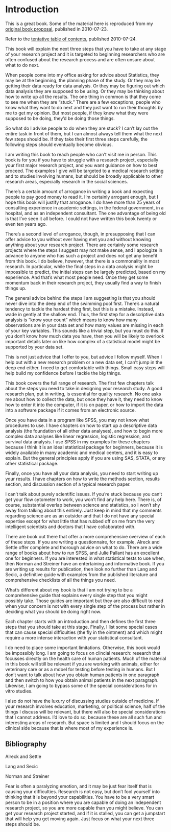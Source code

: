 # Introduction

This is a great book. Some of the material here is reproduced from my [original book proposal](http://www.pmean.com/10/SecondBook.html), published in 2010-07-23.

Refer to the [tentative table of contents](http://www.pmean.com/10/Contents.html), published 2010-07-24.

This book will explain the next three steps that you have to take at any stage of your research project and it is targeted to beginning researchers who are often confused about the research process and are often unsure about what to do next.

When people come into my office asking for advice about Statistics, they may be at the beginning, the planning phase of the study. Or they may be getting their data ready for data analysis. Or they may be figuring out which data analysis they are supposed to be using. Or they may be thinking about how to write up all the results. The one thing in common is that they come to see me when they are "stuck." There are a few exceptions, people who know what they want to do next and they just want to run their thoughts by me to get my opinion. But most people, if they knew what they were supposed to be doing, they'd be doing those things.

So what do I advise people to do when they are stuck? I can't lay out the entire task in front of them, but I can almost always tell them what the next few steps should be. If they take their first three steps carefully, the following steps should eventually become obvious.

I am writing this book to reach people who can't visit me in person. This book is for you if you have to struggle with a research project, especially your first major research project, and you want guidance on how to best proceed. The examples I give will be targeted to a medical research setting and to studies involving humans, but should be broadly applicable to other research areas, especially research in the social sciences.

There's a certain amount of arrogance in writing a book and expecting people to pay good money to read it. I'm certainly arrogant enough, but I hope this book will justify that arrogance. I do have more than 25 years of consulting experience in academic settings, in the federal government, in a hospital, and as an independent consultant. The one advantage of being old is that I've seen it all before. I could not have written this book twenty or even ten years ago.

There's a second level of arrogance, though, in presupposing that I can offer advice to you without ever having met you and without knowing anything about your research project. There are certainly some research projects where the steps I suggest may not make sense, and I apologize in advance to anyone who has such a project and does not get any benefit from this book. I do believe, however, that there is a commonality in most research. In particular, while the final steps in a data analysis might be impossible to predict, the initial steps can be largely predicted, based on my experience. And that's what most people need. Once they get some momentum back in their research project, they usually find a way to finish things up.

The general advice behind the steps I am suggesting is that you should never dive into the deep end of the swimming pool first. There's a natural tendency to tackle the hardest thing first, but this is a mistake. Instead, wade in gently at the shallow end. Thus, the first step for a descriptive data analysis is "know your count" which means to know how many observations are in your data set and how many values are missing in each of your key variables. This sounds like a trivial step, but you must do this. If you don't know how much data you have, then you will be likely to overlook important details later on like how complex of a statistical model might be supported by your data set.

This is not just advice that I offer to you, but advice I follow myself. When I help out with a new research problem or a new data set, I can't jump in the deep end either. I need to get comfortable with things. Small easy steps will help build my confidence before I tackle the big things.

This book covers the full range of research. The first few chapters talk about the steps you need to take in designing your research study. A good research plan, put in writing, is essential for quality research. No one asks me about how to collect the data, but once they have it, they need to know how to enter it into the computer, if it is on paper, or how to import the data into a software package if it comes from an electronic source.

Once you have data in a program like SPSS, you may not know what procedures to use. I have chapters on how to start up a descriptive data analysis (the foundation of all other data analyses), and how to begin more complex data analyses like linear regression, logistic regression, and survival data analysis. I use SPSS in my examples for these chapters because I think it is an ideal statistical package for beginners, because it is widely available in many academic and medical centers, and it is easy to explain. But the general principles apply if you are using SAS, STATA, or any other statistical package.

Finally, once you have all your data analysis, you need to start writing up your results. I have chapters on how to write the methods section, results section, and discussion section of a typical research paper.

I can't talk about purely scientific issues. If you're stuck because you can't get your flow cytometer to work, you won't find any help here. There is, of course, substantial overlap between science and statistics, so I won't shy away from talking about this entirely. Just keep in mind that my comments regarding science are as an outsider and that I do not have any special expertise except for what little that has rubbed off on me from the very intelligent scientists and doctors that I have collaborated with.

There are book out there that offer a more comprehensive overview of each of these steps. If you are writing a questionnaire, for example, Alreck and Settle offer complete and thorough advice on what to do. There are a wide range of books about how to run SPSS, and Julie Pallant has an excellent one for beginners. If you are interested in what statistical tests to use when, then Norman and Streiner have an entertaining and informative book. If you are writing up results for publication, then look no further than Lang and Secic, a definitive guide with examples from the published literature and comprehensive checklists of all the things you need.

What's different about my book is that I am not trying to be a comprehensive guide that explains every single step that you might possibly take. Those guides are important but they are also difficult to read when your concern is not with every single step of the process but rather in deciding what you should be doing right now.

Each chapter starts with an introduction and then defines the first three steps that you should take at this stage. Finally, I list some special cases that can cause special difficulties (the fly in the ointment) and which might require a more intense interaction with your statistical consultant.

I do need to place some important limitations. Otherwise, this book would be impossibly long. I am going to focus on clincial research: research that focusses directly on the health care of human patients. Much of the material in this book will still be relevant if you are working with animals, either for veterinary care or as a mdoel for testing before testing in humans. But I don't want to talk about how you obtain human patients in one paragraph and then switch to how you obtain animal patients in the next paragraph. Likewise, I am going to bypass some of the special considerations for in vitro studies. 

I also do not have the luxury of discussing studies outside of medicine. If your research involves education, marketing, or political science, half of the things I discuss will be relevant, but there will also be special considerations that I cannot address. I'd love to do so, because these are all such fun and interesting areas of research. But space is limited and I should focus on the clinical side because that is where most of my experience is.

## Bibliography

Alreck and Settle

Lang and Secic

Norman and Streiner

Fear is often a paralyzing emotion, and it may be just fear itself that is causing your difficulties. Research is not easy, but don't fool yourself into thinking that it is beyond your capabilities. You have to be a very smart person to be in a position where you are capable of doing an independent research project, so you are more capable than you might believe. You can get your research project started, and if it is stalled, you can get a jumpstart that will help you get moving again. Just focus on what your next three steps should be.
